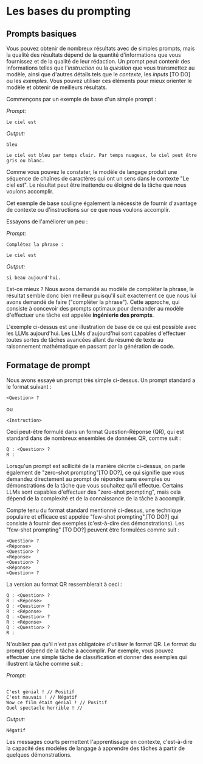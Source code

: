 # Les bases du prompting

## Prompts basiques

Vous pouvez obtenir de nombreux résultats avec de simples prompts, mais la qualité des résultats dépend de la quantité d'informations que vous fournissez et de la qualité de leur rédaction. Un prompt peut contenir des informations telles que l'*instruction* ou la *question* que vous transmettez au modèle, ainsi que d'autres détails tels que le *contexte*, les *inputs* [TO DO] ou les *exemples*. Vous pouvez utiliser ces éléments pour mieux orienter le modèle et obtenir de meilleurs résultats.

Commençons par un exemple de base d'un simple prompt :

*Prompt:*
```
Le ciel est
```

*Output:*
```
bleu

Le ciel est bleu par temps clair. Par temps nuageux, le ciel peut être gris ou blanc.
```

Comme vous pouvez le constater, le modèle de langage produit une séquence de chaînes de caractères qui ont un sens dans le contexte "Le ciel est". Le résultat peut être inattendu ou éloigné de la tâche que nous voulons accomplir. 

Cet exemple de base souligne également la nécessité de fournir d'avantage de contexte ou d'instructions sur ce que nous voulons accomplir.

Essayons de l'améliorer un peu :

*Prompt:*
```
Complétez la phrase : 

Le ciel est
```

*Output:*

```
si beau aujourd'hui.
```

Est-ce mieux ? Nous avons demandé au modèle de compléter la phrase, le résultat semble donc bien meilleur puisqu'il suit exactement ce que nous lui avons demandé de faire ("compléter la phrase"). Cette approche, qui consiste à concevoir des prompts optimaux pour demander au modèle d'effectuer une tâche est appelée **ingénierie des prompts**. 

L'exemple ci-dessus est une illustration de base de ce qui est possible avec les LLMs aujourd'hui. Les LLMs d'aujourd'hui sont capables d'effectuer toutes sortes de tâches avancées allant du résumé de texte au raisonnement mathématique en passant par la génération de code.

## Formatage de prompt

Nous avons essayé un prompt très simple ci-dessus. Un prompt standard a le format suivant :

```
<Question> ?
```

ou 

```
<Instruction>
```
 
Ceci peut-être formulé dans un format Question-Réponse (QR), qui est standard dans de nombreux ensembles de données QR, comme suit :

```
Q : <Question> ?
R : 
```

Lorsqu'un prompt est sollicité de la manière décrite ci-dessus, on parle également de "zero-shot prompting"[TO DO?], ce qui signifie que vous demandez directement au prompt de répondre sans exemples ou démonstrations de la tâche que vous souhaitez qu'il effectue. Certains LLMs sont capables d'effectuer des "zero-shot prompting", mais cela dépend de la complexité et de la connaissance de la tâche à accomplir. 

Compte tenu du format standard mentionné ci-dessus, une technique populaire et efficace est appelée "few-shot prompting",[TO DO?] qui consiste à fournir des exemples (c'est-à-dire des démonstrations). Les "few-shot prompting" [TO DO?] peuvent être formulées comme suit :

```
<Question> ?
<Réponse>
<Question> ?
<Réponse>
<Question> ?
<Réponse>
<Question> ?

```

La version au format QR ressemblerait à ceci :

```
Q : <Question> ?
R : <Réponse>
Q : <Question> ?
R : <Réponse>
Q : <Question> ?
R : <Réponse>
Q : <Question> ?
R :
```

N'oubliez pas qu'il n'est pas obligatoire d'utiliser le format QR. Le format du prompt dépend de la tâche à accomplir. Par exemple, vous pouvez effectuer une simple tâche de classification et donner des exemples qui illustrent la tâche comme suit :

*Prompt:*
```

C'est génial ! // Positif
C'est mauvais ! // Négatif
Wow ce film était génial ! // Positif
Quel spectacle horrible ! //
```

*Output:*
```
Négatif
```

Les messages courts permettent l'apprentissage en contexte, c'est-à-dire la capacité des modèles de langage à apprendre des tâches à partir de quelques démonstrations.

